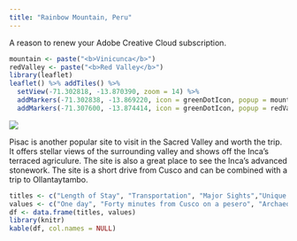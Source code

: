 ```yaml
---
title: "Rainbow Mountain, Peru"
---
```


A reason to renew your Adobe Creative Cloud subscription.

```r
mountain <- paste("<b>Vinicunca</b>")
redValley <- paste("<b>Red Valley</b>")
library(leaflet)
leaflet() %>% addTiles() %>%
  setView(-71.302818, -13.870390, zoom = 14) %>%
  addMarkers(-71.302838, -13.869220, icon = greenDotIcon, popup = mountain) %>% # Rainbow Mountain
  addMarkers(-71.307600, -13.874414, icon = greenDotIcon, popup = redValley) # Red Valley
```

![](./images/Pisac/pisac.png)

Pisac is another popular site to visit in the Sacred Valley and worth the trip. It offers stellar views of the surrounding valley and shows off the Inca's terraced agriculure. The site is also a great place to see the Inca's advanced stonework. The site is a short drive from Cusco and can be combined with a trip to Ollantaytambo.

```r
titles <- c("Length of Stay", "Transportation", "Major Sights","Unique Foods", "Restaurant Recommendations")
values <- c("One day", "Forty minutes from Cusco on a pesero", "Archaeological site", "", "")
df <- data.frame(titles, values)
library(knitr)
kable(df, col.names = NULL)
```